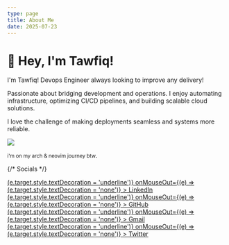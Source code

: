 ```yaml
---
type: page
title: About Me
date: 2025-07-23
---
```


# 👋 Hey, I'm Tawfiq!

I'm Tawfiq! Devops Engineer always looking to improve any delivery!

Passionate about bridging development and operations. I enjoy automating infrastructure, optimizing CI/CD pipelines, and building scalable cloud solutions.

I love the challenge of making deployments seamless and systems more reliable.

<img src="https://skillicons.dev/icons?i=git,github,bash,linux,aws,terraform,docker,kubernetes,python,vscode,arch,neovim" />

<small>i'm on my arch & neovim journey btw</small>.

{/* Socials */}

<div
  style={{
    display: 'flex',
    justifyContent: 'center',
    gap: '1rem',
    flexWrap: 'wrap',
    margin: '1rem 0',
    padding: 0,
    fontSize: '0.95rem',
    fontFamily: 'sans-serif'
  }}
>
  <a
    href="https://www.linkedin.com/in/tawfiq-a-379746198/"
    target="_blank"
    rel="noopener noreferrer"
    style={{ textDecoration: 'none' }}
    onMouseOver={(e) => (e.target.style.textDecoration = 'underline')}
    onMouseOut={(e) => (e.target.style.textDecoration = 'none')}
  >
    LinkedIn
  </a>
  <a
    href="https://github.com/wegoagain00"
    target="_blank"
    rel="noopener noreferrer"
    style={{ textDecoration: 'none' }}
    onMouseOver={(e) => (e.target.style.textDecoration = 'underline')}
    onMouseOut={(e) => (e.target.style.textDecoration = 'none')}
  >
    GitHub
  </a>
  <a
    href="mailto:tawfiqrahman00@gmail.com"
    target="_blank"
    rel="noopener noreferrer"
    style={{ textDecoration: 'none' }}
    onMouseOver={(e) => (e.target.style.textDecoration = 'underline')}
    onMouseOut={(e) => (e.target.style.textDecoration = 'none')}
  >
    Gmail
  </a>
  <a
    href="https://x.com/_wegoagain"
    target="_blank"
    rel="noopener noreferrer"
    style={{ textDecoration: 'none' }}
    onMouseOver={(e) => (e.target.style.textDecoration = 'underline')}
    onMouseOut={(e) => (e.target.style.textDecoration = 'none')}
  >
    Twitter
  </a>
</div>

